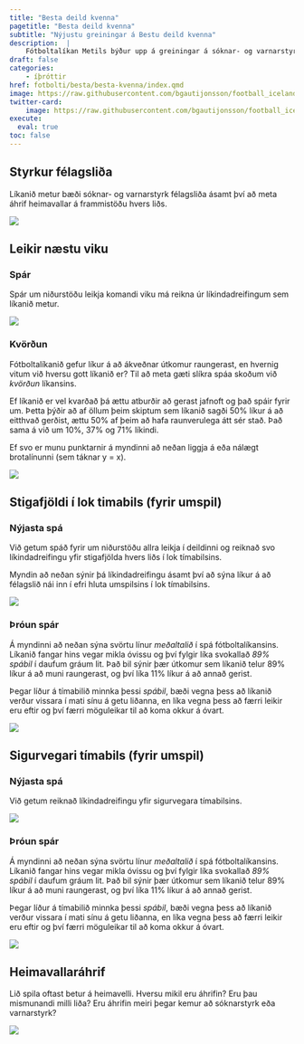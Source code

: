 ```yaml
---
title: "Besta deild kvenna"
pagetitle: "Besta deild kvenna"
subtitle: "Nýjustu greiningar á Bestu deild kvenna"
description:  |
    Fótboltalíkan Metils býður upp á greiningar á sóknar- og varnarstyrk íslenskra félagsliða ásamt því að spá fyrir um úrslit komandi leikja og deildarinnar í heild sinni.
draft: false
categories:
    - íþróttir
href: fotbolti/besta/besta-kvenna/index.qmd
image: https://raw.githubusercontent.com/bgautijonsson/football_iceland/refs/heads/main/results/female/figures/styrkur.png
twitter-card:
    image: https://raw.githubusercontent.com/bgautijonsson/football_iceland/refs/heads/main/results/female/figures/styrkur.png
execute: 
  eval: true
toc: false
---
```


## Styrkur félagsliða

Líkanið metur bæði sóknar- og varnarstyrk félagsliða ásamt því að meta áhrif heimavallar á frammistöðu hvers liðs.

![](https://raw.githubusercontent.com/bgautijonsson/football_iceland/refs/heads/main/results/female/figures/styrkur.png)

## Leikir næstu viku

::: {.panel-tabset .nav-pills}

### Spár

Spár um niðurstöðu leikja komandi viku má reikna úr líkindadreifingum sem líkanið metur.

![](https://raw.githubusercontent.com/bgautijonsson/football_iceland/refs/heads/main/results/female/figures/next_week_preds.png)

### Kvörðun

Fótboltalíkanið gefur líkur á að ákveðnar útkomur raungerast, en hvernig vitum við hversu gott líkanið er? Til að meta gæti slíkra spáa skoðum við *kvörðun* líkansins.

Ef líkanið er vel kvarðað þá ættu atburðir að gerast jafnoft og það spáir fyrir um. Þetta þýðir að af öllum þeim skiptum sem líkanið sagði 50% líkur á að eitthvað gerðist, ættu 50% af þeim að hafa raunverulega átt sér stað. Það sama á við um 10%, 37% og 71% líkindi.

Ef svo er munu punktarnir á myndinni að neðan liggja á eða nálægt brotalínunni (sem táknar y = x).

![](https://raw.githubusercontent.com/bgautijonsson/football_iceland/refs/heads/main/calibration_female.png)

:::

## Stigafjöldi í lok timabils (fyrir umspil) 

::: {.panel-tabset .nav-pills}

### Nýjasta spá

Við getum spáð fyrir um niðurstöðu allra leikja í deildinni og reiknað svo líkindadreifingu yfir stigafjölda hvers liðs í lok tímabilsins. 

Myndin að neðan sýnir þá líkindadreifingu ásamt því að sýna líkur á að félagslið nái inn í efri hluta umspilsins í lok tímabilsins.

![](https://raw.githubusercontent.com/bgautijonsson/football_iceland/refs/heads/main/results/female/figures/umspil_top.png)

### Þróun spár

Á myndinni að neðan sýna svörtu línur *meðaltalið* í spá fótboltalíkansins. Líkanið fangar hins vegar mikla óvissu og því fylgir líka svokallað *89% spábil* í daufum gráum lit. Það bil sýnir þær útkomur sem líkanið telur 89% líkur á að muni raungerast, og því líka 11% líkur á að annað gerist.

Þegar líður á tímabilið minnka þessi *spábil*, bæði vegna þess að líkanið verður vissara í mati sínu á getu liðanna, en líka vegna þess að færri leikir eru eftir og því færri möguleikar til að koma okkur á óvart.

![](https://raw.githubusercontent.com/bgautijonsson/football_iceland/refs/heads/main/results/female/historical/points_simple.png)

:::

## Sigurvegari tímabils (fyrir umspil) 

::: {.panel-tabset .nav-pills}

### Nýjasta spá

Við getum reiknað líkindadreifingu yfir sigurvegara tímabilsins.

![](https://raw.githubusercontent.com/bgautijonsson/football_iceland/refs/heads/main/results/female/figures/deild_top.png)

### Þróun spár

Á myndinni að neðan sýna svörtu línur *meðaltalið* í spá fótboltalíkansins. Líkanið fangar hins vegar mikla óvissu og því fylgir líka svokallað *89% spábil* í daufum gráum lit. Það bil sýnir þær útkomur sem líkanið telur 89% líkur á að muni raungerast, og því líka 11% líkur á að annað gerist.

Þegar líður á tímabilið minnka þessi *spábil*, bæði vegna þess að líkanið verður vissara í mati sínu á getu liðanna, en líka vegna þess að færri leikir eru eftir og því færri möguleikar til að koma okkur á óvart.

![](https://raw.githubusercontent.com/bgautijonsson/football_iceland/refs/heads/main/results/female/historical/placement_simple.png)

:::


## Heimavallaráhrif

Lið spila oftast betur á heimavelli. Hversu mikil eru áhrifin? Eru þau mismunandi milli liða? Eru áhrifin meiri þegar kemur að sóknarstyrk eða varnarstyrk?

![](https://raw.githubusercontent.com/bgautijonsson/football_iceland/refs/heads/main/results/female/figures/home_advantage.png)

